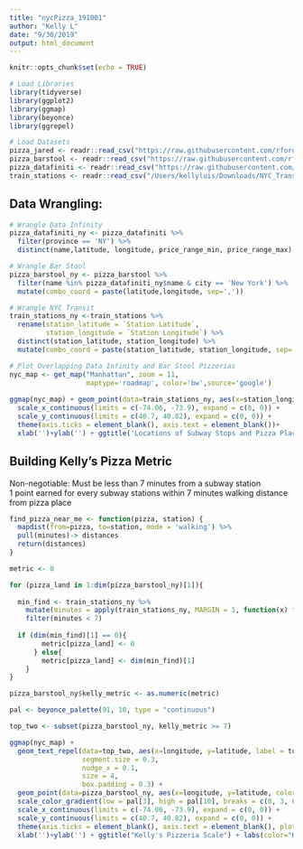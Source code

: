 ```yaml
---
title: "nycPizza_191001"
author: "Kelly L"
date: "9/30/2019"
output: html_document
---
```


```r
knitr::opts_chunk$set(echo = TRUE)

# Load Libraries
library(tidyverse)
library(ggplot2)
library(ggmap)
library(beyonce)
library(ggrepel)

# Load Datasets
pizza_jared <- readr::read_csv("https://raw.githubusercontent.com/rfordatascience/tidytuesday/master/data/2019/2019-10-01/pizza_jared.csv")
pizza_barstool <- readr::read_csv("https://raw.githubusercontent.com/rfordatascience/tidytuesday/master/data/2019/2019-10-01/pizza_barstool.csv")
pizza_datafiniti <- readr::read_csv("https://raw.githubusercontent.com/rfordatascience/tidytuesday/master/data/2019/2019-10-01/pizza_datafiniti.csv")
train_stations <- readr::read_csv("/Users/kellyluis/Downloads/NYC_Transit_Subway_Entrance_And_Exit_Data.csv")
```


## Data Wrangling:

```r
# Wrangle Data Infinity
pizza_datafiniti_ny <- pizza_datafiniti %>% 
  filter(province == 'NY') %>% 
  distinct(name,latitude, longitude, price_range_min, price_range_max) 

# Wrangle Bar Stool 
pizza_barstool_ny <- pizza_barstool %>% 
  filter(name %in% pizza_datafiniti_ny$name & city == 'New York') %>% 
  mutate(combo_coord = paste(latitude,longitude, sep=','))

# Wrangle NYC Transit
train_stations_ny <-train_stations %>% 
  rename(station_latitude = `Station Latitude`,
         station_longitude = `Station Longitude`) %>% 
  distinct(station_latitude, station_longitude) %>% 
  mutate(combo_coord = paste(station_latitude, station_longitude, sep=','))

# Plot Overlapping Data Infinity and Bar Stool Pizzerias
nyc_map <- get_map("Manhattan", zoom = 11,
                   maptype='roadmap', color='bw',source='google')
                   
ggmap(nyc_map) + geom_point(data=train_stations_ny, aes(x=station_longitude, y=station_latitude), color="dodgerblue", size=1, alpha=0.5) + geom_point(data=pizza_barstool_ny, aes(x=longitude, y=latitude), color="red", size=3, alpha=0.25) +
  scale_x_continuous(limits = c(-74.06, -73.9), expand = c(0, 0)) +
  scale_y_continuous(limits = c(40.7, 40.82), expand = c(0, 0)) + 
  theme(axis.ticks = element_blank(), axis.text = element_blank())+
  xlab('')+ylab('') + ggtitle('Locations of Subway Stops and Pizza Places')


```

## Building Kelly's Pizza Metric 
Non-negotiable: Must be less than 7 minutes from a subway station   
1 point earned for every subway stations within 7 minutes walking distance from pizza place

```r
find_pizza_near_me <- function(pizza, station) {
  mapdist(from=pizza, to=station, mode = 'walking') %>% 
  pull(minutes)-> distances
  return(distances)
}

metric <- 0 

for (pizza_land in 1:dim(pizza_barstool_ny)[1]){
  
  min_find <- train_stations_ny %>% 
    mutate(minutes = apply(train_stations_ny, MARGIN = 1, function(x) find_pizza_near_me(pizza_barstool_ny$combo_coord[pizza_land], x[3]))) %>% 
    filter(minutes < 7)
  
  if (dim(min_find)[1] == 0){
        metric[pizza_land] <- 0
      } else{
        metric[pizza_land] <- dim(min_find)[1]
    }
}
```

```r
pizza_barstool_ny$kelly_metric <- as.numeric(metric)

pal <- beyonce_palette(91, 10, type = "continuous")

top_two <- subset(pizza_barstool_ny, kelly_metric >= 7)

ggmap(nyc_map) + 
  geom_text_repel(data=top_two, aes(x=longitude, y=latitude, label = top_two$name),
                  segment.size = 0.3, 
                  nudge_x = 0.1,
                  size = 4, 
                  box.padding = 0.3) +
  geom_point(data=pizza_barstool_ny, aes(x=longitude, y=latitude, color = kelly_metric)) + 
  scale_color_gradient(low = pal[3], high = pal[10], breaks = c(0, 3, 6, 9, 12, 15)) +
  scale_x_continuous(limits = c(-74.06, -73.9), expand = c(0, 0)) +
  scale_y_continuous(limits = c(40.7, 40.82), expand = c(0, 0)) + 
  theme(axis.ticks = element_blank(), axis.text = element_blank(), plot.title = element_text(size=14, face="bold")) + 
  xlab('')+ylab('') + ggtitle("Kelly's Pizzeria Scale") + labs(color="Kelly's Metric")

```